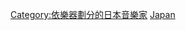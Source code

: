 {{Commonscat|Drummers from Japan}}

[[Category:依樂器劃分的日本音樂家|Category:依樂器劃分的日本音樂家]]
[[Category:各國鼓手|Japan]]